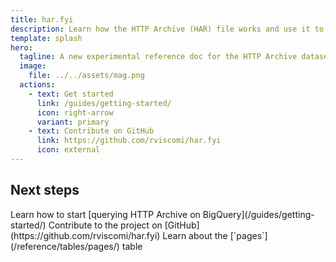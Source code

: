 ```yaml
---
title: har.fyi
description: Learn how the HTTP Archive (HAR) file works and use it to explore the state of the web.
template: splash
hero:
  tagline: A new experimental reference doc for the HTTP Archive dataset
  image:
    file: ../../assets/mag.png
  actions:
    - text: Get started
      link: /guides/getting-started/
      icon: right-arrow
      variant: primary
    - text: Contribute on GitHub
      link: https://github.com/rviscomi/har.fyi
      icon: external
---
```



## Next steps

<CardGrid stagger>
  <Card title="Start querying" icon="magnifier">
    Learn how to start [querying HTTP Archive on BigQuery](/guides/getting-started/)
  </Card>
  <Card title="Contribute to har.fyi" icon="pencil">
    Contribute to the project on [GitHub](https://github.com/rviscomi/har.fyi)
  </Card>
  <Card title="Analyze web pages" icon="information">
    Learn about the [`pages`](/reference/tables/pages/) table
  </Card>
</CardGrid>
